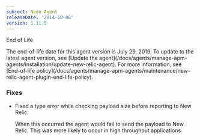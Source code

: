 ```yaml
---
subject: Node Agent
releaseDate: '2014-10-06'
version: 1.11.5
---
```


End of Life

<Callout variant="important">
  The end-of-life date for this agent version is July 29, 2019. To update to the latest agent version, see [Update the agent](/docs/agents/manage-apm-agents/installation/update-new-relic-agent). For more information, see [End-of-life policy](/docs/agents/manage-apm-agents/maintenance/new-relic-agent-plugin-end-life-policy).
</Callout>

### Fixes

* Fixed a type error while checking payload size before reporting to New Relic.

  When this occurred the agent would fail to send the payload to New Relic. This was more likely to occur in high throughput applications.
